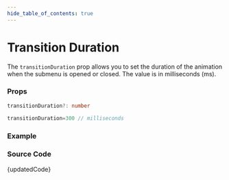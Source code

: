 ```yaml
---
hide_table_of_contents: true
---
```



# Transition Duration


The `transitionDuration` prop allows you to set the duration of the animation when the submenu is opened or closed. The value is in milliseconds (ms).

### Props

```ts noCopy
transitionDuration?: number
```

```ts noCopy title='Default Value'
transitionDuration=300 // milliseconds
```

### Example

<BrowserWindow url='/horizontal-menu/menu/transition-duration'>
  <Provider>
    <TransitionDuration />
  </Provider>
</BrowserWindow>

### Source Code

<TsToJsCodeSnippet>{updatedCode}</TsToJsCodeSnippet>
